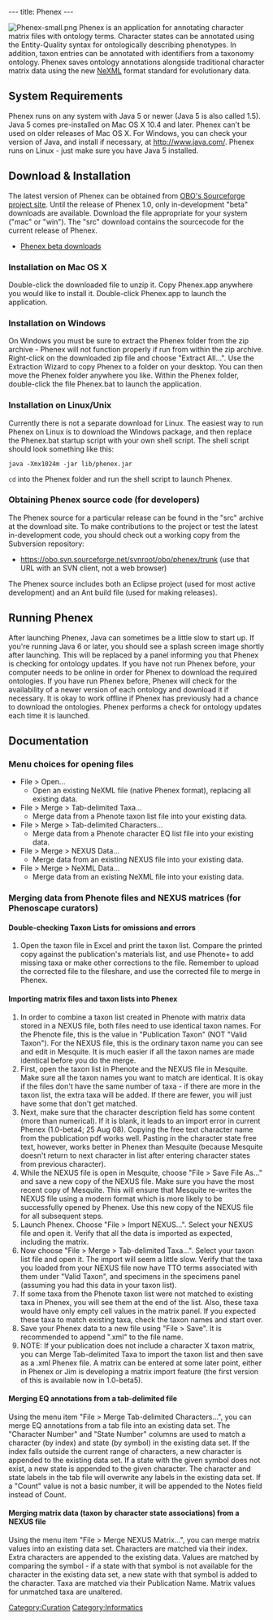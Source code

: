 ---
title: Phenex
---

[[Image:Phenex-small.png|right]]
Phenex is an application for annotating character matrix files with ontology terms.  Character states can be annotated using the Entity-Quality syntax for ontologically describing phenotypes.  In addition, taxon entries can be annotated with identifiers from a taxonomy ontology.  Phenex saves ontology annotations alongside traditional character matrix data using the new [http://www.nexml.org NeXML] format standard for evolutionary data.

==System Requirements==
Phenex runs on any system with Java 5 or newer (Java 5 is also called 1.5).  Java 5 comes pre-installed on Mac OS X 10.4 and later.  Phenex can't be used on older releases of Mac OS X.  For Windows, you can check your version of Java, and install if necessary, at http://www.java.com/.  Phenex runs on Linux - just make sure you have Java 5 installed.

==Download & Installation==
The latest version of Phenex can be obtained from [http://sourceforge.net/projects/obo/ OBO's Sourceforge project site].  Until the release of Phenex 1.0, only in-development "beta" downloads are available.  Download the file appropriate for your system ("mac" or "win").  The "src" download contains the sourcecode for the current release of Phenex.
* [http://sourceforge.net/project/showfiles.php?group_id=76834&package_id=295042 Phenex beta downloads]
===Installation on Mac OS X===
Double-click the downloaded file to unzip it.  Copy Phenex.app anywhere you would like to install it.  Double-click Phenex.app to launch the application.

===Installation on Windows===
On Windows you must be sure to extract the Phenex folder from the zip archive - Phenex will not function properly if run from within the zip archive.  Right-click on the downloaded zip file and choose "Extract All...".  Use the Extraction Wizard to copy Phenex to a folder on your desktop.  You can then move the Phenex folder anywhere you like.  Within the Phenex folder, double-click the file Phenex.bat to launch the application.

===Installation on Linux/Unix===
Currently there is not a separate download for Linux.  The easiest way to run Phenex on Linux is to download the Windows package, and then replace the Phenex.bat startup script with your own shell script.  The shell script  should look something like this:

 java -Xmx1024m -jar lib/phenex.jar

<code>cd</code> into the Phenex folder and run the shell script to launch Phenex.

===Obtaining Phenex source code (for developers)===
The Phenex source for a particular release can be found in the "src" archive at the download site.  To make contributions to the project or test the latest in-development code, you should check out a working copy from the Subversion repository:
* https://obo.svn.sourceforge.net/svnroot/obo/phenex/trunk (use that URL with an SVN client, not a web browser)
The Phenex source includes both an Eclipse project (used for most active development) and an Ant build file (used for making releases).

==Running Phenex==
After launching Phenex, Java can sometimes be a little slow to start up.  If you're running Java 6 or later, you should see a splash screen image shortly after launching.  This will be replaced by a panel informing you that Phenex is checking for ontology updates.  If you have not run Phenex before, your computer needs to be online in order for Phenex to download the required ontologies.  If you have run Phenex before, Phenex will check for the availability of a newer version of each ontology and download it if necessary.  It is okay to work offline if Phenex has previously had a chance to download the ontologies.  Phenex performs a check for ontology updates each time it is launched.

==Documentation==

===Menu choices for opening files===
* File > Open...
** Open an existing NeXML file (native Phenex format), replacing all existing data.
* File > Merge > Tab-delimited Taxa...
** Merge data from a Phenote taxon list file into your existing data.
* File > Merge > Tab-delimited Characters...
** Merge data from a Phenote character EQ list file into your existing data.
* File > Merge > NEXUS Data...
** Merge data from an existing NEXUS file into your existing data.
* File > Merge > NeXML Data...
** Merge data from an existing NeXML file into your existing data.

===Merging data from Phenote files and NEXUS matrices (for Phenoscape curators)===

====Double-checking Taxon Lists for omissions and errors====

#Open the taxon file in Excel and print the taxon list.  Compare the printed copy against the publication's materials list, and use Phenote+ to add missing taxa or make other corrections to the file. Remember to upload the corrected file to the fileshare, and use the corrected file to merge in Phenex.

====Importing matrix files and taxon lists into Phenex====
# In order to combine a taxon list created in Phenote with matrix data stored in a NEXUS file, both files need to use identical taxon names.  For the Phenote file, this is the value in "Publication Taxon" (NOT "Valid Taxon").  For the NEXUS file, this is the ordinary taxon name you can see and edit in Mesquite.  It is much easier if all the taxon names are made identical before you do the merge.
# First, open the  taxon list in Phenote and the NEXUS file in Mesquite.  Make sure all the taxon names you want to match are identical.  It is okay if the files don't have the same number of taxa - if there are more in the taxon list, the extra taxa will be added.  If there are fewer, you will just have some that don't get matched.
# Next, make sure that the character description field has some content (more than numerical).  If it is blank, it leads to an import error in current Phenex (1.0-beta4; 25 Aug 08).  Copying the free text character name from the publication pdf works well.  Pasting in the character state free text, however, works better in Phenex than Mesquite (because Mesquite doesn't return to next character in list after entering character states from previous character).
# While the NEXUS file is open in Mesquite, choose "File > Save File As..." and save a new copy of the NEXUS file.  Make sure you have the most recent copy of Mesquite.  This will ensure that Mesquite re-writes the NEXUS file using a modern format which is more likely to be successfully opened by Phenex.  Use this new copy of the NEXUS file for all subsequent steps.
# Launch Phenex.  Choose "File > Import NEXUS...".  Select your NEXUS file and open it.  Verify that all the data is imported as expected, including the matrix.
# Now choose "File > Merge > Tab-delimited Taxa...".  Select your taxon list file and open it.  The import will seem a little slow.  Verify that the taxa you loaded from your NEXUS file now have TTO terms associated with them under "Valid Taxon", and specimens in the specimens panel (assuming you had this data in your taxon list).
# If some taxa from the Phenote taxon list were not matched to existing taxa in Phenex, you will see them at the end of the list.  Also, these taxa would have only empty cell values in the matrix panel.  If you expected these taxa to match existing taxa, check the taxon names and start over.
# Save your Phenex data to a new file using "File > Save".  It is recommended to append ".xml" to the file name.
# NOTE: If your publication does not include a character X taxon matrix, you can Merge Tab-delimited Taxa to import the taxon list and then save as a .xml Phenex file. A matrix can be entered at some later point, either in Phenex or Jim is developing a matrix import feature (the first version of this is available now in 1.0-beta5).

====Merging EQ annotations from a tab-delimited file====
Using the menu item "File > Merge Tab-delimited Characters...", you can merge EQ annotations from a tab file into an existing data set. The "Character Number" and "State Number" columns are used to match a character (by index) and state (by symbol) in the existing data set.  If the index falls outside the current range of characters, a new character is appended to the existing data set.  If a state with the given symbol does not exist, a new state is appended to the given character.  The character and state labels in the tab file will overwrite any labels in the existing data set.  If a "Count" value is not a basic number, it will be appended to the Notes field instead of Count.

====Merging matrix data (taxon by character state associations) from a NEXUS file====
Using the menu item "File > Merge NEXUS Matrix...", you can merge matrix values into an existing data set.  Characters are matched via their index. Extra characters are appended to the existing data. Values are matched by comparing the symbol - if a state with that symbol is not available for the character in the existing data set, a new state with that symbol is added to the character. Taxa are matched via their Publication Name.  Matrix values for unmatched taxa are unaltered.

[[Category:Curation]]
[[Category:Informatics]]
